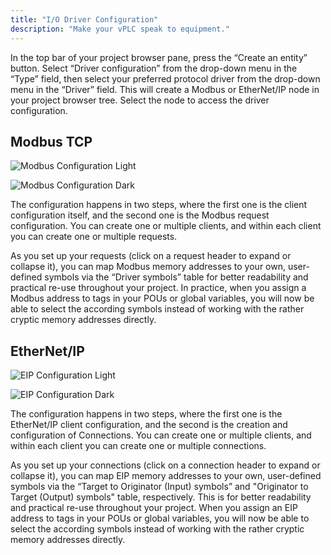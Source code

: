```yaml
---
title: "I/O Driver Configuration"
description: "Make your vPLC speak to equipment."
---
```


In the top bar of your project browser pane, press the “Create an entity” button. Select “Driver configuration” from the drop-down menu in the “Type” field, then select your preferred protocol driver from the drop-down menu in the “Driver” field. This will create a Modbus or EtherNet/IP node in your project browser tree. Select the node to access the driver configuration.

## Modbus TCP

<img
  className="block dark:hidden mx-auto"
  src="/images/modbus-cfg-light.png"
  alt="Modbus Configuration Light"
/>

<img
  className="hidden dark:block mx-auto"
  src="/images/modbus-cfg-dark.png"
  alt="Modbus Configuration Dark"
/>

The configuration happens in two steps, where the first one is the client configuration itself, and the second one is the Modbus request configuration. You can create one or multiple clients, and within each client you can create one or multiple requests.

As you set up your requests (click on a request header to expand or collapse it), you can map Modbus memory addresses to your own, user-defined symbols via the “Driver symbols” table for better readability and practical re-use throughout your project. In practice, when you assign a Modbus address to tags in your POUs or global variables, you will now be able to select the according symbols instead of working with the rather cryptic memory addresses directly.

## EtherNet/IP

<img
  className="block dark:hidden mx-auto"
  src="/images/eip-cfg-1-light.png"
  alt="EIP Configuration Light"
/>

<img
  className="hidden dark:block mx-auto"
  src="/images/eip-cfg-1-dark.png"
  alt="EIP Configuration Dark"
/>

The configuration happens in two steps, where the first one is the EtherNet/IP client configuration, and the second is the creation and configuration of Connections. You can create one or multiple clients, and within each client you can create one or multiple connections.

As you set up your connections (click on a connection header to expand or collapse it), you can map EIP memory addresses to your own, user-defined symbols via the “Target to Originator (Input) symbols” and "Originator to Target (Output) symbols" table, respectively. This is for better readability and practical re-use throughout your project. When you assign an EIP address to tags in your POUs or global variables, you will now be able to select the according symbols instead of working with the rather cryptic memory addresses directly.